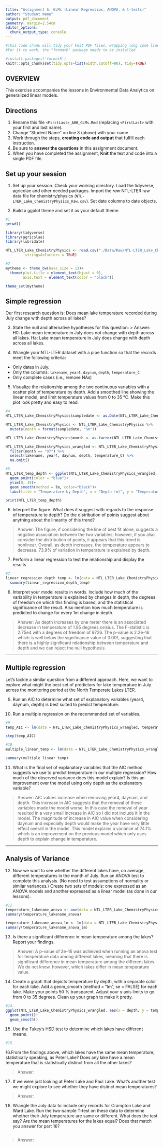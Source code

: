 ```yaml
---
title: "Assignment 6: GLMs (Linear Regressios, ANOVA, & t-tests)"
author: "Student Name"
output: pdf_document
geometry: margin=2.54cm
editor_options: 
  chunk_output_type: console
---
```


```r
#This code chunk will tidy your knit PDF files, wrapping long code lines
#For it to work, the "formatR" package needs to be installed

#install.packages('formatR')
knitr::opts_chunk$set(tidy.opts=list(width.cutoff=80), tidy=TRUE)
```

## OVERVIEW

This exercise accompanies the lessons in Environmental Data Analytics on generalized linear models. 

## Directions
1. Rename this file `<FirstLast>_A06_GLMs.Rmd` (replacing `<FirstLast>` with your first and last name).
2. Change "Student Name" on line 3 (above) with your name.
3. Work through the steps, **creating code and output** that fulfill each instruction.
4. Be sure to **answer the questions** in this assignment document.
5. When you have completed the assignment, **Knit** the text and code into a single PDF file.


## Set up your session 
1. Set up your session. Check your working directory. Load the tidyverse, agricolae and other needed packages. Import the *raw* NTL-LTER raw data file for chemistry/physics (`NTL-LTER_Lake_ChemistryPhysics_Raw.csv`). Set date columns to date objects.

2. Build a ggplot theme and set it as your default theme.

```r
#1
getwd()

library(tidyverse)
library(agricolae)
library(lubridate)

NTL_LTER_Lake_ChemistryPhysics <- read.csv("./Data/Raw/NTL-LTER_Lake_ChemistryPhysics_Raw.csv", 
         stringsAsFactors = TRUE)

#2
mytheme <- theme_bw(base_size = 13)+
  theme(plot.title = element_text(hjust = 0), 
        axis.text = element_text(color = "black"))

theme_set(mytheme)

```

## Simple regression
Our first research question is: Does mean lake temperature recorded during July change with depth across all lakes?

3. State the null and alternative hypotheses for this question:
> Answer:
H0: Lake mean temperature in July does not change with depth across all lakes.
Ha: Lake mean temperature in July does change with depth across all lakes.


4.  Wrangle your NTL-LTER dataset with a pipe function so that the records meet the following criteria: 
 * Only dates in July. 
 * Only the columns: `lakename`, `year4`, `daynum`, `depth`, `temperature_C`
 * Only complete cases (i.e., remove NAs)

5. Visualize the relationship among the two continuous variables with a scatter plot of temperature by depth. Add a smoothed line showing the linear model, and limit temperature values from 0 to 35 °C. Make this plot look pretty and easy to read.

```r
#4
NTL_LTER_Lake_ChemistryPhysics$sampledate <- as.Date(NTL_LTER_Lake_ChemistryPhysics$sampledate, format = "%m/%d/%y")

NTL_LTER_Lake_ChemistryPhysics <- NTL_LTER_Lake_ChemistryPhysics %>% 
  mutate(month = format(sampledate, "%m"))

NTL_LTER_Lake_ChemistryPhysics$month <- as.factor(NTL_LTER_Lake_ChemistryPhysics$month)

NTL_LTER_Lake_ChemistryPhysics_wrangled <- NTL_LTER_Lake_ChemistryPhysics %>% 
  filter(month == "07") %>% 
  select(lakename, year4, daynum, depth, temperature_C) %>% 
  na.omit()

#5
NTL_LTER_temp_depth <- ggplot(NTL_LTER_Lake_ChemistryPhysics_wrangled, aes(x = depth, y = temperature_C))+
  geom_point(color = "blue")+
  ylim(0, 35)+
  geom_smooth(method = lm, color="black")+
  labs(title = "Temperature by Depth", x = "Depth (m)", y = "Temperature (°C)")

print(NTL_LTER_temp_depth)

```


6. Interpret the figure. What does it suggest with regards to the response of temperature to depth? Do the distribution of points suggest about anything about the linearity of this trend?

> Answer: The figure, if considering the line of best fit alone, suggests a negative association between the two variables; however, if you also consider the distribution of points, it appears that this trend is nonlinear. Overall, as depth increases, the temperature appears to decrease. 73.9% of variation in temperature is explained by depth. 


7. Perform a linear regression to test the relationship and display the results

```r
#7
linear_regression_depth_temp <- lm(data = NTL_LTER_Lake_ChemistryPhysics_wrangled, temperature_C ~ depth)
  summary(linear_regression_depth_temp)
```


8. Interpret your model results in words. Include how much of the variability in temperature is explained by changes in depth, the degrees of freedom on which this finding is based, and the statistical significance of the result. Also mention how much temperature is predicted to change for every 1m change in depth. 

> Answer: As depth increases by one meter there is an associated decrease in temperature of 1.95 degrees celsius. The F-statistic is 2.75e4 with a degrees of freedom of 9726. The p-value is 2.2e-16 which is well below the significance value of 0.001, suggesting that there is a highly significant relationship between temperature and depth and we can reject the null hypothesis. 

---

## Multiple regression
Let's tackle a similar question from a different approach. Here, we want to explore what might the best set of predictors for lake temperature in July across the monitoring period at the North Temperate Lakes LTER. 


9. Run an AIC to determine what set of explanatory variables (year4, daynum, depth) is best suited to predict temperature.

10. Run a multiple regression on the recommended set of variables. 

```r
#9
temp_AIC <- lm(data = NTL_LTER_Lake_ChemistryPhysics_wrangled, temperature_C ~ year4 + daynum + depth)

step(temp_AIC)

#10
multiple_linear_temp <- lm(data = NTL_LTER_Lake_ChemistryPhysics_wrangled, temperature_C ~ daynum + depth)

summary(multiple_linear_temp)
```

11. What is the final set of explanatory variables that the AIC method suggests we use to predict temperature in our multiple regression? How much of the observed variance does this model explain? Is this an improvement over the model using only depth as the explanatory variable?

> Answer: AIC values increase when removing year4, daynum, and depth. This increase in AIC suggests that the removal of these variables made the model worse. In this case the removal of year resulted in a very small increase in AIC so I did not include it in the model. The magnitude of increase in AIC value when considering daynum and especially depth would make the year have very little effect overall in the model. This model explains a variance of 74.1% which is an improvement on the previous model which only uses depth to explain change in temperature. 

---
## Analysis of Variance

12. Now we want to see whether the different lakes have, on average, different temperatures in the month of July. Run an ANOVA test to complete this analysis. (No need to test assumptions of normality or similar variances.) Create two sets of models: one expressed as an ANOVA models and another expressed as a linear model (as done in our lessons).

```r
#12
temperature_lakename_anova <- aov(data = NTL_LTER_Lake_ChemistryPhysics_wrangled, temperature_C ~ lakename)
summary(temperature_lakename_anova)

temperature_lakename_anova_lm <- lm(data = NTL_LTER_Lake_ChemistryPhysics_wrangled, temperature_C ~ lakename)
summary(temperature_lakename_anova_lm)
```

13. Is there a significant difference in mean temperature among the lakes? Report your findings. 

> Answer: A p-value of 2e-16 was achieved when running an anova test for temperature data among different lakes, meaning that there is significant difference in mean temperature among the different lakes. We do not know, however, which lakes differ in mean temperature value. 


14. Create a graph that depicts temperature by depth, with a separate color for each lake. Add a geom_smooth (method = "lm", se = FALSE) for each lake. Make your points 50 % transparent. Adjust your y axis limits to go from 0 to 35 degrees. Clean up your graph to make it pretty. 

```r
#14.
ggplot(NTL_LTER_Lake_ChemistryPhysics_wrangled, aes(x = depth, y = temperature_C, color = lakename))+
  geom_point()+
  geom_smooth()

```

15. Use the Tukey's HSD test to determine which lakes have different means.

```r
#15


```

16.From the findings above, which lakes have the same mean temperature, statistically speaking, as Peter Lake? Does any lake have a mean temperature that is statistically distinct from all the other lakes?

>Answer:

 

17. If we were just looking at Peter Lake and Paul Lake. What's another test we might explore to see whether they have distinct mean temperatures? 

>Answer: 



18. Wrangle the July data to include only records for Crampton Lake and Ward Lake. Run the two-sample T-test on these data to determine whether their July temperature are same or different. What does the test say? Are the mean temperatures for the lakes equal? Does that match you answer for part 16?

```r

```

>Answer: 
